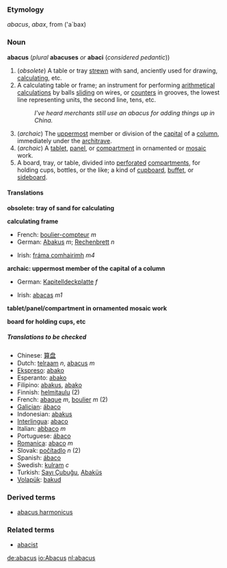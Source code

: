 {{webster}}
{{rfc}}
===Etymology===
{{L.}} ''abacus'', ''abax'', from {{Gr.}} ''[[]]''<!--provide the ancient Greek here--> ('a`bax)

===Noun===
'''abacus''' (''plural'' '''abacuses''' ''or'' '''abaci''' (''considered pedantic''))

#(''obsolete'') A table or tray [[strewn]] with sand, anciently used for drawing, [[calculating]], etc. 
#A calculating table or frame; an instrument for performing [[arithmetical]] [[calculations]] by balls [[sliding]] on wires, or [[counters]] in grooves, the lowest line representing units, the second line, tens, etc.
#:''I've heard merchants still use an abacus for adding things up in China.''
#(''archaic'') The [[uppermost]] member or division of the [[capital]] of a [[column]], immediately under the [[architrave]]. 
#(''archaic'') A [[tablet]], [[panel]], or [[compartment]] in ornamented or [[mosaic]] work.
#A board, tray, or table, divided into [[perforated]] [[compartments]], for holding cups, bottles, or the like; a kind of [[cupboard]], [[buffet]], or [[sideboard]].

====Translations====

'''obsolete: tray of sand for calculating'''
{{top}}
{{mid}}
{{bottom}}

'''calculating frame'''
{{top}}
*French: [[boulier-compteur]] ''m''
*German: [[Abakus]] ''m''; [[Rechenbrett]] ''n''
{{mid}}
*Irish: [[fráma comhairimh]] ''m4''
{{bottom}}

'''archaic: uppermost member of the capital of a column'''
{{top}}
*German: [[Kapitelldeckplatte]] ''f''
{{mid}}
*Irish: [[abacas]] ''m1''
{{bottom}}

'''tablet/panel/compartment in ornamented mosaic work'''
{{top}}
{{mid}}
{{bottom}}

'''board for holding cups, etc'''
{{top}}
{{mid}}
{{bottom}}

=====Translations to be checked=====
<!--Remove this section once all of the translations below have been moved into the tables above.-->
{{checktrans}}
*Chinese: [[算盘]]
*Dutch: [[telraam]] ''n'', [[abacus]] ''m''
*[[Ekspreso]]: [[abako]]
*Esperanto: [[abako]]
*Filipino: [[abakus]], [[abako]]
*Finnish: [[helmitaulu]] (2)
*French: [[abaque]] ''m'', [[boulier]] ''m'' (2)
*[[Galician]]: [[ábaco]]
*Indonesian: [[abakus]]
*[[Interlingua]]: [[abaco]]
*Italian: [[abbaco]] ''m''
*Portuguese: [[ábaco]]
*[[Romanica]]: [[abaco]] ''m''
*Slovak: [[počítadlo]] ''n'' (2)
*Spanish: [[ábaco]]
*Swedish: [[kulram]] ''c''
*Turkish: [[Sayı Çubuğu]], [[Abaküs]]<!--really capitalised in Turkish?-->
*[[Volapük]]: [[bakud]]

===Derived terms===
*[[abacus harmonicus]]

=== Related terms ===
*[[abacist]]

[[de:abacus]]
[[io:Abacus]]
[[nl:abacus]]